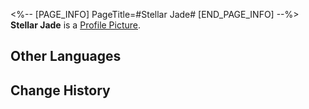 <%-- [PAGE_INFO]
PageTitle=#Stellar Jade#
[END_PAGE_INFO] --%>
{{Item Infobox
|id          = 1
|image       = Item Stellar Jade.png
|type        = Rare Currency
|invCategory = 
|rarity      = 5
|effect      = 
|description = A fleeting gleam arrowing across the night sky. Catch it before it's gone. Maybe it can be used to barter?
}}
{{Description|''"Some say that the lights are wishes of sentient beings. While insignificant and elusive, they did light up the pocket of sky around them, right?"''}}
'''Stellar Jade''' is a [[Profile Picture]].

==Other Languages==
{{Other Languages
|en   = Stellar Jade
|zhs  = 星琼
|zht  = 星瓊
|ja   = 星玉
|ko   = 성옥
|es   = Jade estelar
|fr   = Jade stellaire
|ru   = Звёздный нефрит
|th   = Stellar Jade
|vi   = Ngọc Ánh Sao
|de   = Stellare Jade
|id   = Stellar Jade
|pt   = Jade Estelar
}}

==Change History==
{{Change History|1.0}}